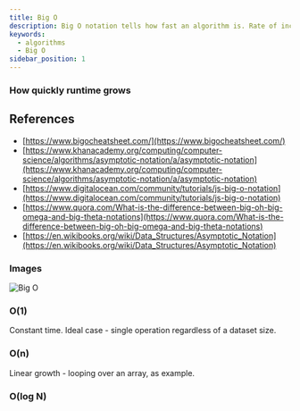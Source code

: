 ```yaml
---
title: Big O
description: Big O notation tells how fast an algorithm is. Rate of increase
keywords:
  - algorithms
  - Big O
sidebar_position: 1
---
```


### How quickly runtime grows

## References

- [https://www.bigocheatsheet.com/](https://www.bigocheatsheet.com/)
- [https://www.khanacademy.org/computing/computer-science/algorithms/asymptotic-notation/a/asymptotic-notation](https://www.khanacademy.org/computing/computer-science/algorithms/asymptotic-notation/a/asymptotic-notation)
- [https://www.digitalocean.com/community/tutorials/js-big-o-notation](https://www.digitalocean.com/community/tutorials/js-big-o-notation)
- [https://www.quora.com/What-is-the-difference-between-big-oh-big-omega-and-big-theta-notations](https://www.quora.com/What-is-the-difference-between-big-oh-big-omega-and-big-theta-notations)
- [https://en.wikibooks.org/wiki/Data_Structures/Asymptotic_Notation](https://en.wikibooks.org/wiki/Data_Structures/Asymptotic_Notation)

### Images

![Big O](https://assets.digitalocean.com/articles/alligator/js/big-o-notation/o-complexity.png)

### O(1)

Constant time. Ideal case - single operation regardless of a dataset size.

### O(n)

Linear growth - looping over an array, as example.

### O(log N)
